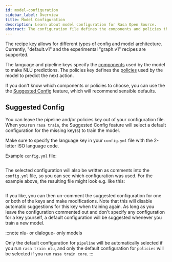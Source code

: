 ```yaml
---
id: model-configuration
sidebar_label: Overview
title: Model Configuration
description: Learn about model configuration for Rasa Open Source.
abstract: The configuration file defines the components and policies that your model will use to make predictions based on user input.
---
```


The recipe key allows for different types of config and model architecture.
Currently, "default.v1" and the experimental "graph.v1" recipes are supported.

The language and pipeline keys specify the [components](./components.mdx) used by the  model to make NLU predictions.
The policies key defines the [policies](./policies.mdx) used by the model to predict the next action.

If you don't know which components or policies to choose, you can use the
the [Suggested Config](./model-configuration.mdx#suggested-config) feature, which will recommend sensible defaults.

## Suggested Config

You can leave the pipeline and/or policies key out of your configuration file.
When you run `rasa train`, the Suggested Config feature will select a default configuration
for the missing key(s) to train the model.

Make sure to specify the language key in your `config.yml` file with the
2-letter ISO language code.

Example `config.yml` file:

```yaml-rasa (versioned_docs/version-3.x/data/configs_for_docs/example_for_suggested_config.yml)
```

The selected configuration will also be written as comments into the `config.yml` file,
so you can see which configuration was used. For the example above, the resulting file
might look e.g. like this:

```yaml-rasa (versioned_docs/version-3.x/data/configs_for_docs/example_for_suggested_config_after_train.yml)
```

If you like, you can then un-comment the suggested configuration for one or both of the
keys and make modifications. Note that this will disable automatic suggestions for this
key when training again.
As long as you leave the configuration commented out and don't specify any configuration
for a key yourself, a default configuration will be suggested whenever you train a new
model.

:::note nlu- or dialogue- only models

Only the default configuration for `pipeline` will be automatically selected
if you run `rasa train nlu`, and only the default configuration for `policies`
will be selected if you run `rasa train core`.
:::
